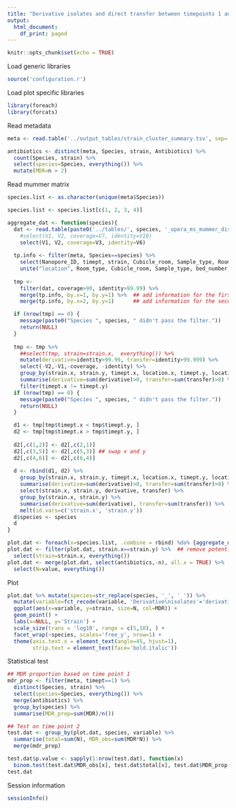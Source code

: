 ```yaml
---
title: "Derivative isolates and direct transfer between timepoints 1 and 2"
output:
  html_document:
    df_print: paged
---
```


```r
knitr::opts_chunk$set(echo = TRUE)
```

Load generic libraries
```r
source('configuration.r')
```

Load plot specific libraries
```r
library(foreach)
library(forcats)
```


Read metadata

```r
meta <- read.table('../output_tables/strain_cluster_summary.tsv', sep='\t', head=TRUE)

antibiotics <- distinct(meta, Species, strain, Antibiotics) %>% 
  count(Species, strain) %>% 
  select(species=Species, everything()) %>% 
  mutate(MDR=n > 2)
```

Read mummer matrix
```r
species.list <- as.character(unique(meta$Species))

species.list <- species.list[c(1, 2, 3, 4)]

aggregate_dat <- function(species){
  dat <- read.table(paste0('../tables/', species, '_opera_ms_mummer_dist.dat'), head=F) %>% 
    #select(V1, V2, coverage=V7, identity=V10)
    select(V1, V2, coverage=V3, identity=V6)
  
  tp.info <- filter(meta, Species==species) %>% 
    select(Nanopore_ID, timept, strain, Cubicle_room, Sample_type, Room_type, bed_number) %>% 
    unite("location", Room_type, Cubicle_room, Sample_type, bed_number)
  
  tmp <- 
    filter(dat, coverage>90, identity>99.99) %>% 
    merge(tp.info, by.x=1, by.y=1) %>%  ## add information for the first genome
    merge(tp.info, by.x=2, by.y=1)      ## add information for the second genome 

  if (nrow(tmp) == 0) {
    message(paste0("Species ", species, " didn't pass the filter."))
    return(NULL)
  }
  
  tmp <- tmp %>% 
    ##select(tmp, strain=strain.x,  everything()) %>% 
    mutate(derivative=identity>99.99, transfer=identity>99.999) %>% 
    select(-V2,-V1,-coverage, -identity) %>% 
    group_by(strain.x, strain.y, timept.x, location.x, timept.y, location.y) %>% 
    summarise(derivative=sum(derivative)>0, transfer=sum(transfer)>0) %>% ungroup() %>% ## collapse the profile
    filter(timept.x != timept.y)
  if (nrow(tmp) == 0) {
    message(paste0("Species ", species, " didn't pass the filter."))
    return(NULL)
  }

  d1 <- tmp[tmp$timept.x < tmp$timept.y, ]
  d2 <- tmp[tmp$timept.x > tmp$timept.y, ] 
  
  d2[,c(1,2)] <- d2[,c(2,1)]
  d2[,c(3,5)] <- d2[,c(5,3)] ## swap x and y
  d2[,c(4,6)] <- d2[,c(6,4)]
  
  d <- rbind(d1, d2) %>% 
    group_by(strain.x, strain.y, timept.x, location.x, timept.y, location.y) %>% 
    summarise(derivative=sum(derivative)>0, transfer=sum(transfer)>0) %>% ungroup() %>% ## collapse the profile
    select(strain.x, strain.y, derivative, transfer) %>% 
    group_by(strain.x, strain.y) %>% 
    summarise(derivative=sum(derivative), transfer=sum(transfer)) %>% 
    melt(id.vars=c('strain.x', 'strain.y')) 
  d$species <- species
  d
}

plot.dat <- foreach(x=species.list, .combine = rbind) %do% {aggregate_dat(x)} 
plot.dat <- filter(plot.dat, strain.x==strain.y) %>%  ## remove potential false positives due to sequencing error
  select(strain=strain.x, everything())
plot.dat <- merge(plot.dat, select(antibiotics,-n), all.x = TRUE) %>% 
  select(N=value, everything())
```

Plot
```r
plot.dat %>% mutate(species=str_replace(species, '_', ' ')) %>% 
  mutate(variable=fct_recode(variable, 'Derivative\nisolates'='derivative', 'Direct\ntransfer'='transfer')) %>% 
  ggplot(aes(x=variable, y=strain, size=N, col=MDR)) + 
  geom_point() + 
  labs(x=NULL, y='Strain') + 
  scale_size(trans = 'log10', range = c(5,10), ) + 
  facet_wrap(~species, scales='free_y', nrow=1) + 
  theme(axis.text.x = element_text(angle=45, hjust=1),
        strip.text = element_text(face='bold.italic'))
```

Statistical test

```r
## MDR proportion based on time point 1
mdr_prop <- filter(meta, timept==1) %>% 
  distinct(Species, strain) %>% 
  select(species=Species, everything()) %>% 
  merge(antibiotics) %>% 
  group_by(species) %>% 
  summarise(MDR_prop=sum(MDR)/n())

## Test on time point 2
test.dat <- group_by(plot.dat, species, variable) %>% 
  summarise(total=sum(N), MDR_obs=sum(MDR*N)) %>% 
  merge(mdr_prop) 

test.dat$p.value <- sapply(1:nrow(test.dat), function(x) 
  binom.test(test.dat$MDR_obs[x], test.dat$total[x], test.dat$MDR_prop[x])$p.value )
test.dat
```

Session information
```r
sessionInfo()
```

